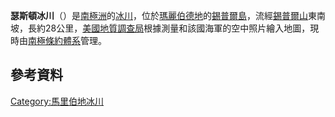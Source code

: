 {{coord|73|18|S|125|18|W|display=title}}

'''瑟斯頓冰川'''（{{lang-en|Thurston Glacier}}）是[[南極洲|南極洲]]的[[冰川|冰川]]，位於[[瑪麗伯德地|瑪麗伯德地]]的[[錫普爾島|錫普爾島]]，流經[[錫普爾山|錫普爾山]]東南坡，長約28公里，[[美國地質調查局|美國地質調查局]]根據測量和該國海軍的空中照片繪入地圖，現時由[[南極條約體系|南極條約體系]]管理。

==參考資料==
{{usgs-gazetteer}}

{{DEFAULTSORT:Thurston Glacier}}
[[Category:馬里伯地冰川|Category:馬里伯地冰川]]


{{MarieByrdLand-geo-stub}}